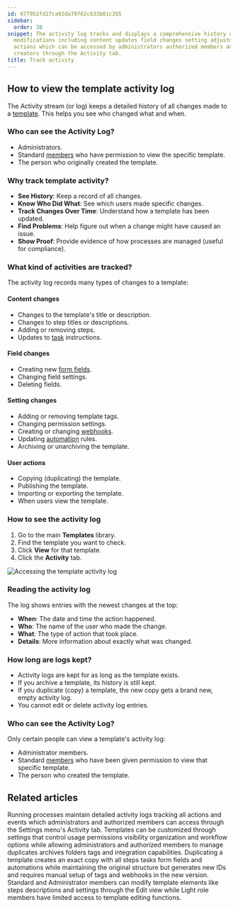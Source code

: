 ```yaml
---
id: 677952fd27ca92da79762c633b01c355
sidebar:
  order: 38
snippet: The activity log tracks and displays a comprehensive history of template
  modifications including content updates field changes setting adjustments and user
  actions which can be accessed by administrators authorized members and template
  creators through the Activity tab.
title: Track activity
---
```


## How to view the template activity log

The Activity stream (or log) keeps a detailed history of all changes made to a [template](/products/pro/documenting/templates/). This helps you see who changed what and when.

### Who can see the Activity Log?
- Administrators.
- Standard [members](/products/pro/documenting/members/) who have permission to view the specific template.
- The person who originally created the template.

### Why track template activity?
- **See History**: Keep a record of all changes.
- **Know Who Did What**: See which users made specific changes.
- **Track Changes Over Time**: Understand how a template has been updated.
- **Find Problems**: Help figure out when a change might have caused an issue.
- **Show Proof**: Provide evidence of how processes are managed (useful for compliance).

### What kind of activities are tracked?

The activity log records many types of changes to a template:

#### Content changes
- Changes to the template's title or description.
- Changes to step titles or descriptions.
- Adding or removing steps.
- Updates to [task](/products/pro/tracking-and-tasks/tasks/) instructions.

#### Field changes
- Creating new [form fields](/products/pro/tracking-and-tasks/tasks/what-are-form-fields-in-tallyfy/).
- Changing field settings.
- Deleting fields.

#### Setting changes
- Adding or removing template tags.
- Changing permission settings.
- Creating or changing [webhooks](/products/pro/integrations/webhooks/).
- Updating [automation](/products/pro/documenting/templates/automations/) rules.
- Archiving or unarchiving the template.

#### User actions
- Copying (duplicating) the template.
- Publishing the template.
- Importing or exporting the template.
- When users view the template.

### How to see the activity log

1. Go to the main **Templates** library.
2. Find the template you want to check.
3. Click **View** for that template.
4. Click the **Activity** tab.

![Accessing the template activity log](https://screenshots.tallyfy.com/tallyfy%2Fpro%2Fdesktop-light-check-template-activity.png)

### Reading the activity log

The log shows entries with the newest changes at the top:

- **When**: The date and time the action happened.
- **Who**: The name of the user who made the change.
- **What**: The type of action that took place.
- **Details**: More information about exactly what was changed.

### How long are logs kept?

- Activity logs are kept for as long as the template exists.
- If you archive a template, its history is still kept.
- If you duplicate (copy) a template, the new copy gets a brand new, empty activity log.
- You cannot edit or delete activity log entries.

### Who can see the Activity Log?

Only certain people can view a template's activity log:
- Administrator members.
- Standard [members](/products/pro/documenting/members/) who have been given permission to view that specific template.
- The person who created the template.


## Related articles
<CardGrid>
<LinkTitleCard header="<b>Tracker View > Check process activity</b>" href="/products/pro/tracking-and-tasks/tracker-view/how-can-i-track-process-activities-on-tallyfy/" > Running processes maintain detailed activity logs tracking all actions and events which administrators and authorized members can access through the Settings menu's Activity tab. </LinkTitleCard>
<LinkTitleCard header="<b>Templates > Configure your template</b>" href="/products/pro/documenting/templates/config/" > Templates can be customized through settings that control usage permissions visibility organization and workflow options while allowing administrators and authorized members to manage duplicates archives folders tags and integration capabilities. </LinkTitleCard>
<LinkTitleCard header="<b>Templates > Duplicate a template</b>" href="/products/pro/documenting/templates/how-do-i-duplicate-a-template-on-tallyfy/" > Duplicating a template creates an exact copy with all steps tasks form fields and automations while maintaining the original structure but generates new IDs and requires manual setup of tags and webhooks in the new version. </LinkTitleCard>
<LinkTitleCard header="<b>Templates > Edit a template</b>" href="/products/pro/documenting/templates/edit-templates/" > Standard and Administrator members can modify template elements like steps descriptions and settings through the Edit view while Light role members have limited access to template editing functions. </LinkTitleCard>
</CardGrid>